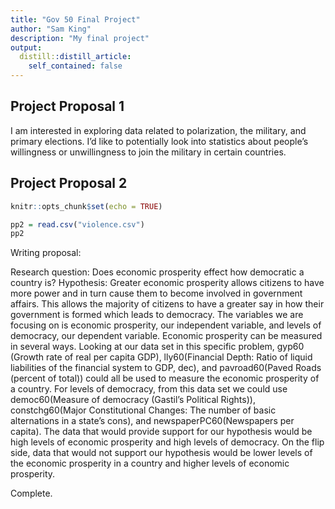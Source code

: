 ```yaml
---
title: "Gov 50 Final Project"
author: "Sam King"
description: "My final project"
output:
  distill::distill_article:
    self_contained: false
---
```




## Project Proposal 1

I am interested in exploring data related to polarization, the military, and primary elections. I'd like to potentially look into statistics about people's willingness or unwillingness to join the military in certain countries.

## Project Proposal 2


```r
knitr::opts_chunk$set(echo = TRUE)
```

```r
pp2 = read.csv("violence.csv")
pp2
```


Writing proposal:

Research question: Does economic prosperity effect how democratic a country is?
Hypothesis: Greater economic prosperity allows citizens to have more power and in turn cause them to become involved in government affairs. This allows the majority of citizens to have a greater say in how their government is formed which leads to democracy. The variables we are focusing on is economic prosperity, our independent variable, and levels of democracy, our dependent variable. Economic prosperity can be measured in several ways. Looking at our data set in this specific problem, gyp60 (Growth rate of real per capita GDP), lly60(Financial Depth: Ratio of liquid liabilities of the financial system to GDP, dec), and pavroad60(Paved Roads (percent of total)) could all be used to measure the economic prosperity of a country. For levels of democracy, from this data set we could use democ60(Measure of democracy (Gastil's Political Rights)), constchg60(Major Constitutional Changes: The number of basic alternations in a state's cons), and newspaperPC60(Newspapers per capita). The data that would provide support for our hypothesis would be high levels of economic prosperity and high levels of democracy. On the flip side, data that would not support our hypothesis would be lower levels of the economic prosperity in a country and higher levels of economic prosperity. 

Complete. 

